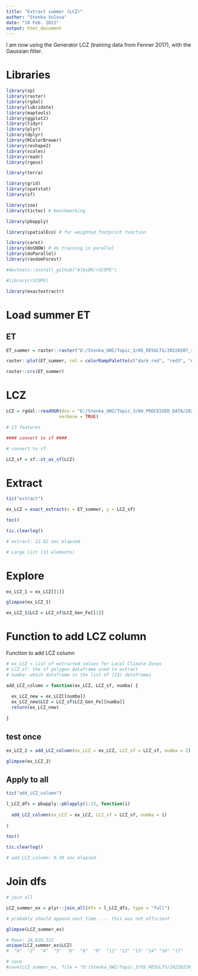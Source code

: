 ```yaml
---
title: "Extract summer (LCZ)"
author: "Stenka Vulova"
date: "18 Feb. 2022"
output: html_document
---
```


I am now using the Generator LCZ (training data from Fenner 2017), with the Gaussian filter. 

# Libraries 

```r

library(sp)
library(raster)
library(rgdal)
library(lubridate)
library(maptools)
library(ggplot2)
library(tidyr)
library(plyr)
library(dplyr)
library(RColorBrewer)
library(reshape2)
library(scales)
library(readr)
library(rgeos)

library(terra)

library(grid)
library(spatstat)
library(sf)

library(zoo)
library(tictoc) # benchmarking

library(pbapply)

library(spatialEco) # for weighted_footprint function 

library(caret)
library(doSNOW) # do training in parallel
library(doParallel) 
library(randomForest)

#devtools::install_github("AlbyDR/rSCOPE")

#library(rSCOPE)

library(exactextractr)

```


# Load summer ET 

## ET 

```r

ET_summer = raster::raster("D:/Stenka_UWI/Topic_3/05_RESULTS/20220207_summer_monthlyET/ETmonthly_summer_avg.tif")

raster::plot(ET_summer, col = colorRampPalette(c("dark red", "red3", "orange1", 'lightgoldenrod1', "seagreen1", "dodgerblue4", "blue4"))(255))

raster::crs(ET_summer)

```

# LCZ 

```r

LCZ = rgdal::readOGR(dsn = "D:/Stenka_UWI/Topic_3/04_PROCESSED_DATA/20220217_LCZ_shape_Gene", layer = "LCZ_Berlin",
                    verbose = TRUE)

# 13 features 

#### convert to sf ####

# convert to sf

LCZ_sf = sf::st_as_sf(LCZ)

```


# Extract 

```r

tic("extract")

ex_LCZ = exact_extract(x = ET_summer, y = LCZ_sf)

toc()

tic.clearlog()

# extract: 12.82 sec elapsed

# Large list (13 elements)

```

# Explore 

```r

ex_LCZ_1 = ex_LCZ[[1]]

glimpse(ex_LCZ_1)

ex_LCZ_1$LCZ = LCZ_sf$LCZ_Gen_Fe[[1]]

```

# Function to add LCZ column 

Function to add LCZ column 

```r

# ex_LCZ = list of extracted values for Local Climate Zones
# LCZ_sf: the sf polygon dataframe used to extract
# numba: which dataframe in the list of (13) dataframes

add_LCZ_column = function(ex_LCZ, LCZ_sf, numba) {
  
  ex_LCZ_new = ex_LCZ[[numba]]
  ex_LCZ_new$LCZ = LCZ_sf$LCZ_Gen_Fe[[numba]]
  return(ex_LCZ_new)
  
}

```

## test once 

```r

ex_LCZ_2 = add_LCZ_column(ex_LCZ = ex_LCZ, LCZ_sf = LCZ_sf, numba = 2)

glimpse(ex_LCZ_2)

```
## Apply to all

```r
tic("add_LCZ_column")

l_LCZ_dfs = pbapply::pblapply(1:13, function(i)
  
  add_LCZ_column(ex_LCZ = ex_LCZ, LCZ_sf = LCZ_sf, numba = i)
  
)

toc()

tic.clearlog()

# add_LCZ_column: 0.39 sec elapsed


```
# Join dfs

```r

# join all

LCZ_summer_ex = plyr::join_all(dfs = l_LCZ_dfs, type = "full")

# probably should append next time .... this was not efficient

glimpse(LCZ_summer_ex)

# Rows: 28,829,322
unique(LCZ_summer_ex$LCZ)
#  "0"  "2"  "4"  "5"  "6"  "8"  "9"  "11" "12" "13" "14" "16" "17"

# save 
#save(LCZ_summer_ex, file = "D:/Stenka_UWI/Topic_3/05_RESULTS/20220218_ex_LCZ_Gen/summer/LCZ_summer_ex.RData")

```

